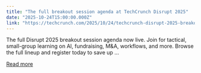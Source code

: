 ```yaml
---
title: "The full breakout session agenda at TechCrunch Disrupt 2025"
date: "2025-10-24T15:00:00.000Z"
link: "https://techcrunch.com/2025/10/24/techcrunch-disrupt-2025-breakout-sessions/"
---
```


The full Disrupt 2025 breakout session agenda now live. Join for tactical, small-group learning on AI, fundraising, M&#038;A, workflows, and more. Browse the full lineup and register today to save up ...

[Read more](https://techcrunch.com/2025/10/24/techcrunch-disrupt-2025-breakout-sessions/)
